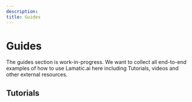 ```yaml
---
description:
title: Guides
---
```



# Guides

<Callout type="info">
  The guides section is work-in-progress. We want to collect all end-to-end
  examples of how to use Lamatic.ai here including Tutorials, videos and other
  external resources.
</Callout>

## Tutorials

<TutorialIndex />

